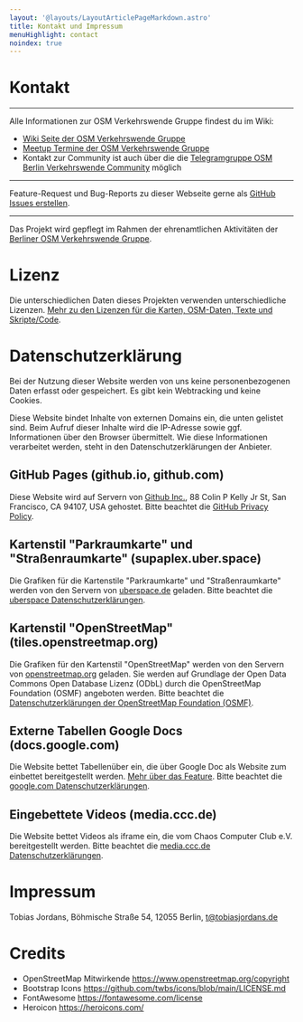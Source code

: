 ```yaml
---
layout: '@layouts/LayoutArticlePageMarkdown.astro'
title: Kontakt und Impressum
menuHighlight: contact
noindex: true
---
```



<Notice className="!mb-12">

<h1 class="text-sky-700">Kontakt</h1>

<hr class="!border-white !my-6" />

Alle Informationen zur OSM Verkehrswende Gruppe findest du im Wiki:

- [Wiki Seite der OSM Verkehrswende Gruppe](https://wiki.openstreetmap.org/wiki/Berlin/Verkehrswende)
- [Meetup Termine der OSM Verkehrswende Gruppe](https://wiki.openstreetmap.org/wiki/Berlin/Verkehrswende#Meetups)
- Kontakt zur Community ist auch über die die [Telegramgruppe OSM Berlin Verkehrswende Community](<(https://t.me/osmberlinverkehr)>) möglich

<hr class="!border-white !my-6" />

Feature-Request und Bug-Reports zu dieser Webseite gerne als [GitHub Issues erstellen](https://github.com/tordans/www.osm-verkehrswende.org/).

<hr class="!border-white !my-6" />

Das Projekt wird gepflegt im Rahmen der ehrenamtlichen Aktivitäten der [Berliner OSM Verkehrswende Gruppe](https://wiki.openstreetmap.org/wiki/Berlin/Verkehrswende).

</Notice>

# Lizenz

Die unterschiedlichen Daten dieses Projekten verwenden unterschiedliche Lizenzen. [Mehr zu den Lizenzen für die Karten, OSM-Daten, Texte und Skripte/Code](https://github.com/osmberlin/parkraum.osm-verkehrswende.org/blob/main/LICENSE.md).

# Datenschutzerklärung

Bei der Nutzung dieser Website werden von uns keine personenbezogenen Daten erfasst oder gespeichert.
Es gibt kein Webtracking und keine Cookies.

Diese Website bindet Inhalte von externen Domains ein, die unten gelistet sind. Beim Aufruf dieser Inhalte wird die IP-Adresse sowie ggf. Informationen über den Browser übermittelt. Wie diese Informationen verarbeitet werden, steht in den Datenschutzerklärungen der Anbieter.

## GitHub Pages (github.io, github.com)

Diese Website wird auf Servern von [Github Inc.](https://www.github.com/), 88 Colin P Kelly Jr St, San Francisco, CA 94107, USA gehostet. Bitte beachtet die [GitHub Privacy Policy](https://help.github.com/articles/github-privacy-statement/).

## Kartenstil "Parkraumkarte" und "Straßenraumkarte" (supaplex.uber.space)

Die Grafiken für die Kartenstile "Parkraumkarte" und "Straßenraumkarte" werden von den Servern von [uberspace.de](https://uberspace.de/de/about/imprint/) geladen. Bitte beachtet die [uberspace Datenschutzerklärungen](https://uberspace.de/de/about/privacy/).

## Kartenstil "OpenStreetMap" (tiles.openstreetmap.org)

Die Grafiken für den Kartenstil "OpenStreetMap" werden von den Servern von [openstreetmap.org](https://www.openstreetmap.org) geladen. Sie werden auf Grundlage der Open Data Commons Open Database Lizenz (ODbL) durch die OpenStreetMap Foundation (OSMF) angeboten werden. Bitte beachtet die [Datenschutzerklärungen der OpenStreetMap Foundation (OSMF)](https://wiki.osmfoundation.org/wiki/Privacy_Policy).

## Externe Tabellen Google Docs (docs.google.com)

Die Website bettet Tabellenüber ein, die über Google Doc als Website zum einbettet bereitgestellt werden. [Mehr über das Feature](https://support.google.com/a/users/answer/9308870?hl=de). Bitte beachtet die [google.com Datenschutzerklärungen](https://policies.google.com/privacy?hl=de-DE).

## Eingebettete Videos (media.ccc.de)

Die Website bettet Videos als iframe ein, die vom Chaos Computer Club e.V. bereitgestellt werden. Bitte beachtet die [media.ccc.de Datenschutzerklärungen](https://media.ccc.de/about.html#privacy).

# Impressum

Tobias Jordans, Böhmische Straße 54, 12055 Berlin, [t@tobiasjordans.de](mailto:t@tobiasjordans.de)

# Credits

- OpenStreetMap Mitwirkende https://www.openstreetmap.org/copyright
- Bootstrap Icons https://github.com/twbs/icons/blob/main/LICENSE.md
- FontAwesome https://fontawesome.com/license
- Heroicon https://heroicons.com/
